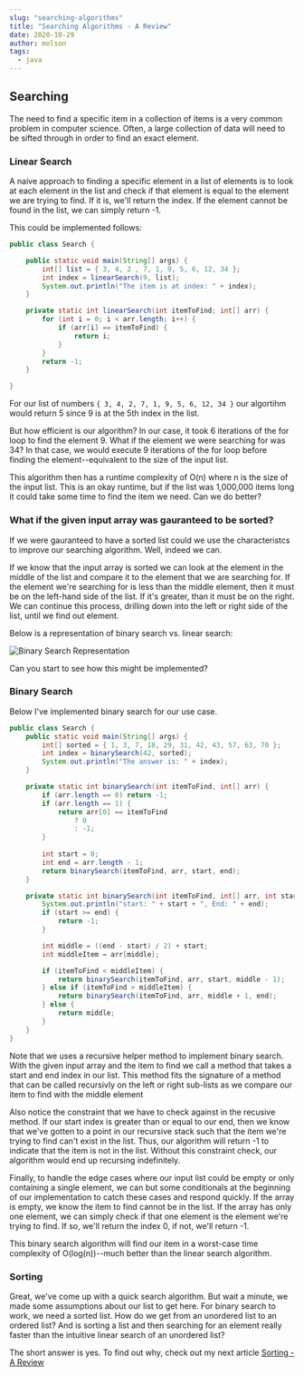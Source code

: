 ```yaml
---
slug: "searching-algorithms"
title: "Searching Algorithms - A Review"
date: 2020-10-29
author: molson
tags:
  - java
---
```


## Searching

The need to find a specific item in a collection of items is a very common problem in computer science. Often, a large collection of data will need to be sifted through
in order to find an exact element. 

### Linear Search

A naive approach to finding a specific element in a list of elements is to look at each element in the list and check if that element
is equal to the element we are trying to find. If it is, we'll return the index. If the element cannot be found in the list, we can simply
return -1. 

This could be implemented follows: 

```java
public class Search {

    public static void main(String[] args) {
        int[] list = { 3, 4, 2 , 7, 1, 9, 5, 6, 12, 34 };
        int index = linearSearch(9, list);
        System.out.println("The item is at index: " + index);
    }

    private static int linearSearch(int itemToFind; int[] arr) {
        for (int i = 0; i < arr.length; i++) {
            if (arr[i] == itemToFind) {
                return i;
            }
        }
        return -1;
    }

}
```

For our list of numbers ```{ 3, 4, 2, 7, 1, 9, 5, 6, 12, 34 }``` our algortihm would return 5 since 9 is at the 5th index in the list. 

But how efficient is our algorithm? In our case, it took 6 iterations of the for loop to find the element 9. What if the element we were searching for was 34? In that case, we would
execute 9 iterations of the for loop before finding the element--equivalent to the size of the input list. 

This algorithm then has a runtime complexity of O(n) where n is the size of the input list. This is an okay runtime, but if the list was 1,000,000 items long it could take some time to find the item
we need. Can we do better? 

### What if the given input array was gauranteed to be sorted? 

If we were gauranteed to have a sorted list could we use the characteristcs to improve our searching algorithm. Well, indeed we can. 

If we know that the input array is sorted we can look at the element in the middle of the list and compare it to the element that we are searching for. If the 
element we're searching for is less than the middle element, then it must be on the left-hand side of the list. If it's greater, than it must be on the right. We
can continue this process, drilling down into the left or right side of the list, until we find out element. 

Below is a representation of binary search vs. linear search:

![Binary Search Representation](https://blog.penjee.com/wp-content/uploads/2015/04/binary-and-linear-search-animations.gif)

Can you start to see how this might be implemented? 

### Binary Search

Below I've implemented binary search for our use case. 

```java
public class Search {
    public static void main(String[] args) {
        int[] sorted = { 1, 3, 7, 18, 29, 31, 42, 43, 57, 63, 70 };
        int index = binarySearch(42, sorted);
        System.out.println("The answer is: " + index);
    }

    private static int binarySearch(int itemToFind, int[] arr) {
        if (arr.length == 0) return -1;
        if (arr.length == 1) {
            return arr[0] == itemToFind
                ? 0
                : -1;
        }
        
        int start = 0;
        int end = arr.length - 1;
        return binarySearch(itemToFind, arr, start, end);
    }

    private static int binarySearch(int itemToFind, int[] arr, int start, int end) {
        System.out.println("start: " + start + ", End: " + end);
        if (start >= end) { 
            return -1;
        } 

        int middle = ((end - start) / 2) + start;
        int middleItem = arr[middle];

        if (itemToFind < middleItem) {
            return binarySearch(itemToFind, arr, start, middle - 1);
        } else if (itemToFind > middleItem) {
            return binarySearch(itemToFind, arr, middle + 1, end);
        } else {
            return middle;
        }
    }
}
```

Note that we uses a recursive helper method to implement binary search. With the given input array and the item to find we call a method that takes
a start and end index in our list. This method fits the signature of a method that can be called recursivly on the left or right sub-lists as we compare our item 
to find with the middle element

Also notice the constraint that we have to check against in the recusive method. If our start index is greater than or equal to our end, then we know that we've gotten
to a point in our recursive stack such that the item we're trying to find can't exist in the list. Thus, our algorithm will return -1 to indicate that the item is not in the list. Without
this constraint check, our algorithm would end up recursing indefinitely. 

Finally, to handle the edge cases where our input list could be empty or only containing a single element, we can but some conditionals at the beginning of our implementation to catch
these cases and respond quickly. If the array is empty, we know the item to find cannot be in the list. If the array has only one element, we can simply check if that one element
is the element we're trying to find. If so, we'll return the index 0, if not, we'll return -1. 

This binary search algorithm will find our item in a worst-case time complexity of O(log(n))--much better than the linear search algorithm. 

### Sorting

Great, we've come up with a quick search algorithm. But wait a minute, we made some assumptions about our list to get here. For binary 
search to work, we need a sorted list. How do we get from an unordered list to an ordered list? And is sorting a list and then searching for an element
really faster than the intuitive linear search of an unordered list? 

The short answer is yes. To find out why, check out my next article [Sorting - A Review](https://molson.dev/posts/sorting-algorithms)


